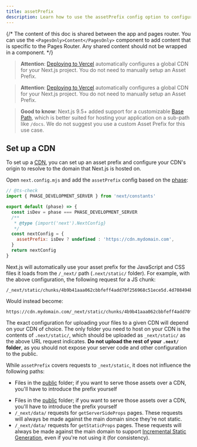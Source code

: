 ```yaml
---
title: assetPrefix
description: Learn how to use the assetPrefix config option to configure your CDN.
---
```


{/* The content of this doc is shared between the app and pages router. You can use the `<PagesOnly>Content</PagesOnly>` component to add content that is specific to the Pages Router. Any shared content should not be wrapped in a component. */}

<AppOnly>

> **Attention**: [Deploying to Vercel](/docs/app/getting-started/deploying) automatically configures a global CDN for your Next.js project.
> You do not need to manually setup an Asset Prefix.

</AppOnly>

<PagesOnly>

> **Attention**: [Deploying to Vercel](/docs/pages/getting-started/deploying) automatically configures a global CDN for your Next.js project.
> You do not need to manually setup an Asset Prefix.

</PagesOnly>

> **Good to know**: Next.js 9.5+ added support for a customizable [Base Path](/docs/app/api-reference/config/next-config-js/basePath), which is better
> suited for hosting your application on a sub-path like `/docs`.
> We do not suggest you use a custom Asset Prefix for this use case.

## Set up a CDN

To set up a [CDN](https://en.wikipedia.org/wiki/Content_delivery_network), you can set up an asset prefix and configure your CDN's origin to resolve to the domain that Next.js is hosted on.

Open `next.config.mjs` and add the `assetPrefix` config based on the [phase](/docs/app/api-reference/config/next-config-js#async-configuration):

```js filename="next.config.mjs"
// @ts-check
import { PHASE_DEVELOPMENT_SERVER } from 'next/constants'

export default (phase) => {
  const isDev = phase === PHASE_DEVELOPMENT_SERVER
  /**
   * @type {import('next').NextConfig}
   */
  const nextConfig = {
    assetPrefix: isDev ? undefined : 'https://cdn.mydomain.com',
  }
  return nextConfig
}
```

Next.js will automatically use your asset prefix for the JavaScript and CSS files it loads from the `/_next/` path (`.next/static/` folder). For example, with the above configuration, the following request for a JS chunk:

```
/_next/static/chunks/4b9b41aaa062cbbfeff4add70f256968c51ece5d.4d708494b3aed70c04f0.js
```

Would instead become:

```
https://cdn.mydomain.com/_next/static/chunks/4b9b41aaa062cbbfeff4add70f256968c51ece5d.4d708494b3aed70c04f0.js
```

The exact configuration for uploading your files to a given CDN will depend on your CDN of choice. The only folder you need to host on your CDN is the contents of `.next/static/`, which should be uploaded as `_next/static/` as the above URL request indicates. **Do not upload the rest of your `.next/` folder**, as you should not expose your server code and other configuration to the public.

While `assetPrefix` covers requests to `_next/static`, it does not influence the following paths:

<AppOnly>

- Files in the [public](/docs/app/api-reference/file-conventions/public-folder) folder; if you want to serve those assets over a CDN, you'll have to introduce the prefix yourself

</AppOnly>

<PagesOnly>

- Files in the [public](/docs/pages/api-reference/file-conventions/public-folder) folder; if you want to serve those assets over a CDN, you'll have to introduce the prefix yourself
- `/_next/data/` requests for `getServerSideProps` pages. These requests will always be made against the main domain since they're not static.
- `/_next/data/` requests for `getStaticProps` pages. These requests will always be made against the main domain to support [Incremental Static Generation](/docs/pages/guides/incremental-static-regeneration), even if you're not using it (for consistency).

</PagesOnly>
